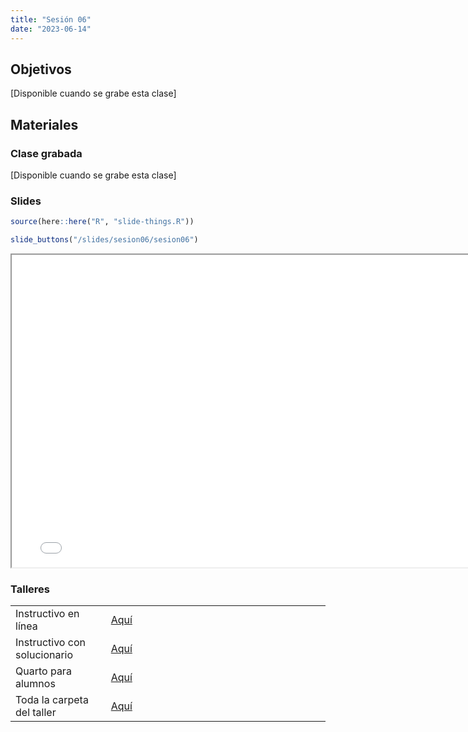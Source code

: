 ```yaml
---
title: "Sesión 06"
date: "2023-06-14"
---
```


## Objetivos

[Disponible cuando se grabe esta clase]


## Materiales

::: {.panel-tabset}

### Clase grabada

[Disponible cuando se grabe esta clase]


### Slides

```r
source(here::here("R", "slide-things.R"))
```

```r
slide_buttons("/slides/sesion06/sesion06")
```

```{=html}
<iframe width="780" height="500" src="../slides/sesion06/sesion06.html" title="Sesión 6 - Inferencia Estadística con R"></iframe>
```

### Talleres

|                              |                                                                                  |
|----------------------|--------------------------------------------------|
| Instructivo en línea         | [Aquí](../taller/taller06/taller06_instructivo.html)                                                 |
| Instructivo con solucionario | [Aquí](../taller/taller06/taller06_instructivo_solno.html)                                                                       |
| Quarto para alumnos          | [Aquí](../taller/taller06/taller06_alumno.qmd)                                                                       |
| Toda la carpeta del taller   | [Aquí](https://drive.google.com/drive/folders/1b9jkjs4Vp0oFMC53LqIo5D8bA_m5xfqn) |

:::

